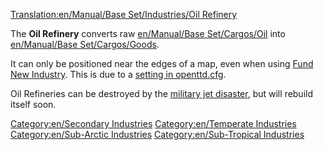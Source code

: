 [[Translation:en/Manual/Base Set/Industries/Oil Refinery]]

{{en/Industries|image=en/Oilrefinery.png.png|name=Oil Refinery
|climates=[[en/Manual/Climates]], [[en/Manual/Climates]], [[en/Manual/Climates]].
|accepts=[[en/Manual/Base Set/Cargos/Oil]]
|produces=[[en/Manual/Base Set/Cargos/Goods]]
}}

The '''Oil Refinery''' converts raw [[en/Manual/Base Set/Cargos/Oil]] into [[en/Manual/Base Set/Cargos/Goods]].

It can only be positioned near the edges of a map, even when using [[en/Manual/Industries|Fund New Industry]]. This is due to a [[en/Archive/Manual/Settings/Oil refinery limit|setting in openttd.cfg]].

Oil Refineries can be destroyed by the [[en/Manual/Disasters#Oil_refinery_explosion|military jet disaster]], but will rebuild itself soon.

{{en/Navbox Industries}}

[[Category:en/Secondary Industries]]
[[Category:en/Temperate Industries]]
[[Category:en/Sub-Arctic Industries]]
[[Category:en/Sub-Tropical Industries]]